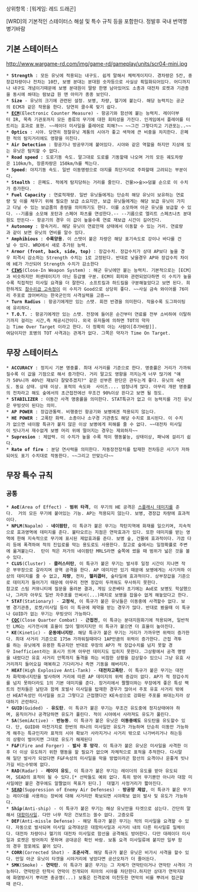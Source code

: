 상위항목 : [워게임: 레드 드래곤]

[WRD]의 기본적인 스테이터스 해설 및 특수 규칙 등을 포함한다. 정발후 국내 번역명 병기바람

== 기본 스테이터스 ==
http://www.wargame-rd.com/img/game-rd/gameplay/units/scr04-mini.jpg

 * '''Strength''' : 모든 유닛에 적용되는 내구도. 쉽게 말해서 체력게이지다. 경차량은 5칸, 중장갑차량이나 전차는 10칸, 보병 분대는 분대원 숫자등으로 사실상 획일화되어있다. 어디까지나 내구도 개념이기때문에 보병 분대원이 딸랑 한명 남아있어도 소총과 대전차 로켓과 기관총을 동시에 쏴대는 람보급 원 맨 아미가 종종 보인다. 
 * '''Size''' - 유닛의 크기에 관련된 설정. 보병, 차량, 헬기에 붙는다. 해당 능력치는 공군의 ECM과 같은 작용을 한다. 당연히 클수록 맞기 쉽다. 
 * '''[[ECM]]'''(Electronic Counter Measure) - 항공기와 함선에 붙는 능력치. 레이더부터 IR, 목측 기관포까지 모든 종류의 무기에 대한 회피성을 가진다. 인게임에서 플레어를 터트리는 효과로 표현. ~~레이더 미사일을 플레어로 피해?~~ ~~그건 그렇다치고 기관포는..~~
 * '''Optics''' : 시야. 당연히 정찰유닛 계통의 시야가 좋고 색적에 큰 비중을 차지한다. 은폐한 적의 탐지거리에도 영향을 미친다.
 * '''Air Detection''' : 항공기나 방공무기에 붙어있다. 시야와 같은 역할을 하지만 지상에 있는 유닛은 탐지할 수 없다.
 * '''Road speed''' : 도로기동 속도. 말그대로 도로를 기동할때 나오며 거의 모든 궤도차량은 110km/h, 장륜차량은 150km/h를 찍는다.
 * '''Speed''': 야지기동 속도. 일반 이동명령으로 야지를 최단거리로 주파할때 고려되는 부분이다.
 * '''Stealth''' : 은폐도. 적에게 탐지당하는 거리를 줄인다. 건물>>숲>>덤불 순으로 이 수치가 증가한다.
 * '''Fuel Capacity''' : 연료적재량. 일반 유닛들에게는 단순히 해당 유닛이 보유하는 연료량 및 이를 채우기 위해 필요한 보급 소요지만, 보급 유닛들에게는 해당 보급 유닛이 가지고 다닐 수 있는 보급품의 총량을 의미하기도 한다. 이를 소모하여 아군 유닛을 보급할 수 있다. --기름을 소모해 포탄과 스페어 파츠를 연성한다.-- --기름으로 엘리트 스페츠나츠 분대원도 만든다-- 항공기의 경우 이 값이 높을수록 연료 재보급 시간이 길어진다.
 * '''Autonomy''' : 항속거리. 해당 유닛이 연료만재 상태에서 이동할 수 있는 거리. 연료량과 같이 보면 유닛의 연비를 알수 있다.
 * '''Amphibious''' : '''수륙양용'''. 이 스탯이 붙은 차량은 해당 표기속도로 강이나 바다를 건널 수 있다. WRD에서 새로 추가된 능력.
 * '''Armor (front, back, side, top)''' : 장갑수치. 장갑수치가 상대 AP보다 높을 경우 피격시 감소하는 Strength 수치는 1로 고정된다. 반대로 낮을경우 AP와 장갑수치 차이에 HE가 가산되어 Strength 수치가 감소한다 
 * '''[[CIWS]]'''(Close-In Weapon System) : 해군 유닛에만 붙는 능력치. 기본적으로는 [ECM]과 비슷하지만 퍼센테이지가 아닌 등급별 구분. ECM이 회피와 관련되었다하면 이 수치가 높을수록 직접적인 미사일 요격을 더 잘한다. 소프트킬과 하드킬을 구분해놓았다고 보면 된다. 희한하게도 [[참수리급 고속정]]이 이 수치가 Good으로 상당히 좋다. ~~사실 금속 와이어를 76미리 주포로 끊어버리는 한국군인의 사격실력을 고증~~
 * '''Turn Radius''' : 항공기에게만 있는 스탯. 회전 반경을 의미한다. 작을수록 도그파이팅에 유리하다.
 * '''T.O.T.''' : 항공기에게만 있는 스탯. 전장에 들어온 순간부터 연료를 전부 소비하여 이탈하기까지 걸리는 시간,즉 체공시간이다. 외국 유저들에 의하면 TOT의 약자는 Time Over Target 이라고 한다. 더 정확히 아는 사람이[추가바람]].
 여담이지만 포병의 TOT 사격과는 관계가 없다. 그쪽은 약자가 Time On Target. 
== 무장 스테이터스 ==
 * '''ACCURACY''' : 정지시 기본 명중률. 최대 사거리를 기준으로 한다. 명중률은 거리가 가까워질수록 이 값을 기점으로 해서 증가한다. 거리 말고도 영향을 끼치는게 너무 많기에 "얘가 50%니까 40%인 쟤보다 잘맞추겠지?" 같은 섣부른 판단은 관두는게 좋다. 유닛의 숙련도. 동요 상태. 상태 이상. 표적의 속도와  사이즈.... 엄청나게 많다. 아무리 개판 명중률의 전차라고 해도 숲에서의 초근접전에선 무조건 90%이상 뜬다고 보면 될 정도. 
 * '''STABILIZER''' : 이동간 사격 명중률을 의미한다. STAT특규가 없고 이 능력치를 가진 유닛은 무빙샷이 된다는 의미.
 * '''AP POWER''' : 장갑관통력. 비행중인 항공기와 보병에겐 적용되지 않는다. 
 * '''HE POWER''' : 고폭탄 화력. 소총이나 소구경 기관총도 해당 수치로 표시된다. 이 수치가 없으면 네이팜 특규가 붙지 않은 이상 보병에게 피해를 줄 수 없다. ~~대전차 미사일이 빗나가서 재수없게 보병 머리 위에 떨어지는 경우는 제외하자~~
 * '''Supresion''' : 제압력. 이 수치가 높을 수록 적이 행동불능, 상태이상, 패닉에 걸리기 쉽다.
 * '''Rate of fire''' : 분당 연사력을 의미한다. 자동장전장치를 탑재한 전차등은 사기가 저하되어도 표기 수치대로 작동한다. ~~그리고 안맞는다~~
== 무장 특수 규칙 ==
=== 공통 ===
 * '''AoE'''(Area of Effect) - '''범위 타격''', 이 무기의 HE 공격은 [[스플래시 데미지]]를 준다.  거의 모든 무기에 붙어있는 기능. AP는 적용되지 않는다. 보병, 경장갑 차량에 효과적이다. 
 * '''NPLM'''(Napalm) - '''네이팜탄''', 이 특규가 붙은 무기는 착탄지역에 화재를 일으키며, 지속적으로 효과영역에 데미지를 준다. 불타오르는 지점은 연막효과가 있다. 또한 데미지를 받는 영역에 한해 지속적으로 무기에 표시된 제압효과를 준다. 보병 숲, 건물에 효과적이다. 가끔 다리 등에 폭격하여 적의 진입로를 막는 용도로도 사용한다. 참고로 숲에서는 일정확률로 주변에 옮겨붙는다.  탄이 적은 저가의 네이팜탄 MRLS라면 숲쪽에 썼을 때 범위가 넓은 것을 볼수 있다.
 * '''CLUS'''(Cluster) - '''클러스터탄''', 이 특규가 붙은 무기는 발사후 일정 시간이 지나면 작은 부무장으로 갈라지며 광역 공격을 한다. AP 데미지만 있기 때문에 보병에게는 사기저하 이상의 데미지를 줄 수 없고, '''차량''', 전차, '''헬리콥터''', 숲타일에 효과적이다. 상부장갑을 기준으로 데미지가 들어가기 때문에 아무리 전면 장갑이 두꺼워도 무사하지 못한다.
 참고로 스팀 커뮤니티에 질문을 올려본 결과, 게임 오픈베타 초기에는 AoE로 보병도 학살했으나, 그러자 아무도 일반 자주포를 안써서(...)패치로 보병을 잡을수 없게 해놓았다고 한다.
 * '''STAT'''(Stationary) - '''고정식''', 이 특규가 붙은 유닛들은 이동중에 사격할수 없다. 보병 경기관총, 로켓/미사일 등이 이 특규에 제약을 받는 경우가 많다. 반대로 봤을때 이 특규나 GUID가 없는 무기는 무빙샷이 가능하다.
 * '''[[CQC]]'''(Close Quarter Combat) - '''근접전''', 이 특규는 분대지원화기에 적용되며, 일반적인 LMG는 시가전시에 효율이 많이 떨어지지만 이 특규가 붙으면 더 효율이 높아진다.
 * '''KE'''(Kinetic) - '''운동에너지탄'''. 해당 특규가 붙은 무기는 거리가 가까우면 위력이 증가한다. 최대 사거리 기준으로 175m 가까워질때마다 1AP만큼의 위력이 증가한다. 근접 격투를 하는 유닛에게 유용한 특규지만 반대로 무장의 AP가 적 장갑수치를 넘지 못할 경우 Inefficient라는 표시가 뜨며 아무런 데미지도 입히지 못한다. 그상황에서 공격 명령을 내렸다간 유효 사거리 안쪽까지 돌격을 하는 비참한 상황을 감상할수 있으니 그냥 유효 사거리까지 들어오길 매복하고 기다리거나 측면 기동을 해버리자. 
 * '''HEAT'''(High Explosive Anti-Tank) - '''대전차고폭탄'''. 이 특규가 붙은 무기는 대전차 화학에너지탄을 발사하며 거리에 따른 AP 데미지의 위력 증감이 없다. AP가 적 장갑수치를 넘지 못하더라도 1의 기본 데미지를 준다. 장거리에서 짤짤이하는 무장에게 좋은 특성 팩트의 전차들은 날탄과 함께 포발사 미사일을 탑재한 경우가 많아서 주포 유효 사거리 밖에선 HEAT속성인 미사일을 쏘고 그렇다고 근접했다간 KE속성으로 강화된 주포를 쏴대는지라 상대하기 곤란하다.
 * '''GUID'''(Guided) - '''유도탄'''. 이 특규가 붙은 무기는 무조건 유도중에 정지상태여야 하며, 움직이거나 공격당하면 유도가 풀린다. 적이 시야에서 사라져도 유도가 풀린다.
 * '''SA'''(SemiActive) - '''반능동'''. 이 특규가 붙은 유닛은 '''이동중에도''' 유도탄을 유도할수 있다. 단, GUID와 마찬가지로 한번의 하나의 미사일만 유도가 가능하며 단순히 이동만 가능하게 해주는 특규인지라 표적의 시야 확보가 사라지거나 사거리 밖으로 나가버리거나 하는등의 상황이 벌어지면 그대로 유도가 해제된다
 * '''F&F'''(Fire and Forger) - '''발사 후 망각'''. 이 특규가 붙은 유닛은 미사일을 사격한 이후 더 이상 유도하기 위한 행동을 할 필요가 없으며 자체적으로 표적을 추적한다. 다시말해 일단 발사가 되었다면 F&F속성의 미사일을 막을 방법이라곤 함선의 요격이나 운좋게 빗나가길 비는수밖에 없다. 
 * '''RAD'''(Radar) - '''레이더 유도''', 이 특규가 붙은 무기는 레이더의 유도를 받아 유도되며, SEAD의 표적이 될 수 있다.[* 선박들도 예외 없다. 특히 방어 무기뿐만 아니라 대함 미사일에만 붙은 경우에도 알짤없이 목표가 된다.]  대헬기 사정거리가 짧아진다.
 * '''[[SEAD]]'''(Suppression of Enemy Air Defenses) - '''방공망 제압''', 이 특규가 붙은 무기는 레이더를 사용하는 장비에 대해 사거리만 확보되면 시야확보 없이 발사 및 유도가 가능하다.
 * '''Ship'''(Anti-ship) - 이 특규가 붙은 무기는 해상 유닛만을 타겟으로 삼는다. 간단히 말해서 [[대함미사일]]. 다만 너무 작은 건보트는 쏠수 없다. 고증오류
 * '''DEF'''(Anti-missle Defense) - 해당 특규가 붙은 무기는 적의 미사일을 요격할 수 있다. 자동으로 발사되며 미사일 요격대상은 대함미사일과 사거리 내의 다른 미사일류 일체이다. 대전차 차량이나 헬기의 대전차 미사일로 함선을 공격해도 방어한다. 다만 대레이더 미사일과 로켓은 방어하지 못하며 공대공은 확인 바람. 보통 요격 미사일류에 붙지만 일부 함의 경우 함포에도 붙어 있다.
 * '''CORR'''(Corrected Shot) - '''조준사격'''. 해당 특규가 붙은 유닛은 비가시 사격을 할수 있다. 만일 아군 유닛이 타겟을 시야거리에 넣었다면 공산오차가 더 줄어든다. 
 * '''SMK'''(Smoke) - '''연막탄'''. 이 특규가 붙은 무기는 그 자체가 연막탄이거나 연막탄 사격이 가능하다. 연막탄은 탄착시 연막이 전개되어 피아의 시야를 차단한다.하지만 상대가 연막지대에 화염방사기 뿌리면 충공깽(...) 보통은 진격로에 미친듯한 연막의 비를 뿌려서 접근할때 쓴다.
